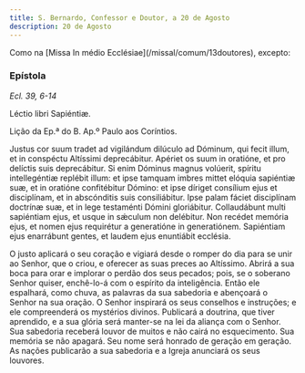 ```yaml
---
title: S. Bernardo, Confessor e Doutor, a 20 de Agosto
description: 20 de Agosto
---
```


<aside>
  Como na [Missa In médio Ecclésiae](/missal/comum/13doutores), excepto:
</aside>

### Epístola

<em>Ecl. 39, 6-14</em>

<div class="side-by-side not-content">

Léctio libri Sapiéntiæ.

Lição da Ep.ª do B. Ap.º Paulo aos Coríntios.

Justus cor suum tradet ad vigilándum dilúculo ad Dóminum, qui fecit illum, et in conspéctu Altíssimi deprecábitur. Apériet os suum in oratióne, et pro delíctis suis deprecábitur. Si enim Dóminus magnus volúerit, spíritu intellegéntiæ replébit illum: et ipse tamquam imbres mittet elóquia sapiéntiæ suæ, et in oratióne confitébitur Dómino: et ipse díriget consílium ejus et disciplínam, et in abscónditis suis consiliábitur. Ipse palam fáciet disciplínam doctrínæ suæ, et in lege testaménti Dómini gloriábitur. Collaudábunt multi sapiéntiam ejus, et usque in sǽculum non delébitur. Non recédet memória ejus, et nomen ejus requirétur a generatióne in generatiónem. Sapiéntiam ejus enarrábunt gentes, et laudem ejus enuntiábit ecclésia.

O justo aplicará o seu coração e vigiará desde o romper do dia para se unir ao Senhor, que o criou, e oferecer as suas preces ao Altíssimo. Abrirá a sua boca para orar e implorar o perdão dos seus pecados; pois, se o soberano Senhor quiser, enchê-lo-á com o espírito da inteligência. Então ele espalhará, como chuva, as palavras da sua sabedoria e abençoará o Senhor na sua oração. O Senhor inspirará os seus conselhos e instruções; e ele compreenderá os mystérios divinos. Publicará a doutrina, que tiver aprendido, e a sua glória será manter-se na lei da aliança com o Senhor. Sua sabedoria receberá louvor de muitos e não cairá no esquecimento. Sua memória se não apagará. Seu nome será honrado de geração em geração. As nações publicarão a sua sabedoria e a Igreja anunciará os seus louvores.

</div>

